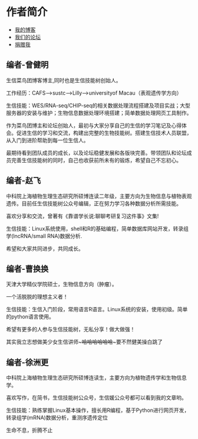 # 作者简介 {#author .unnumbered}

* [我的博客](http://www.bio-info-trainee.com/)
* [我们的论坛](http://www.biotrainee.com/forum.php)
* [捐赠我](http://www.bio-info-trainee.com/donate)

## 编者-曾健明

生信菜鸟团博客博主,同时也是生信技能树创始人。

工作经历：CAFS-->sustc-->Lilly-->universityof Macau（表观遗传学方向）

生信技能：WES/RNA-seq/CHIP-seq的相关数据处理流程搭建及项目实战；大型服务器的安装与维护；生物信息数据处理环境搭建；简单数据处理网页工具制作。

作为菜鸟团博主和论坛创始人，最初与大家分享自己的生信的学习笔记及心得体会。促进生信的学习和交流，构建出完整的生物技能树。搭建生信技术人员联盟，从入门到进阶帮助到每一位生信人。

最期待看到团队成员的成长，以及论坛稳健发展和各版块完善。带领团队和论坛成员完善生信技能树的同时，自己也收获前所未有的锻炼，希望自己不忘初心。
 
## 编者-赵飞

中科院上海植物生理生态研究所硕博连读二年级，主要方向为生物信息与植物表观遗传。目前任生信技能树公众号编辑，正在努力学习各种数据分析所需技能。

喜欢分享和交流，曾著有《靠谱学长说:聊聊考研复习这件事》文集!

生信技能：Linux系统使用，shell和R的基础编程，简单数据库网站开发，转录组学(lncRNA/small RNA)数据分析.

希望和大家共同进步，共同成长。

## 编者-曹换换

天津大学精仪学院硕士，生物信息方向（肿瘤）。

一个活脱脱的理想主义者！

生信技能：生信入门阶段，常用语言R语言。Linux系统的安装，使用初级。简单的python语言使用。

希望有更多的人参与生信技能树，无私分享！做大做强！

其实我立志想做美少女生信讲师~~~哈哈哈哈哈哈~~~要不然健美操白跳了


## 编者-徐洲更
中科院上海植物生理生态研究所硕博连读生，主要方向为植物遗传学和生物信息学。  

喜欢写作，在简书，生信技能树公众号，生信媛公众号都可以看到我的文章哟。

生信技能：熟练掌握Linux基本操作，擅长用R编程，基于Python进行网页开发，转录组学(mRNA)数据分析，重测序遗传定位

生命不息，折腾不止

